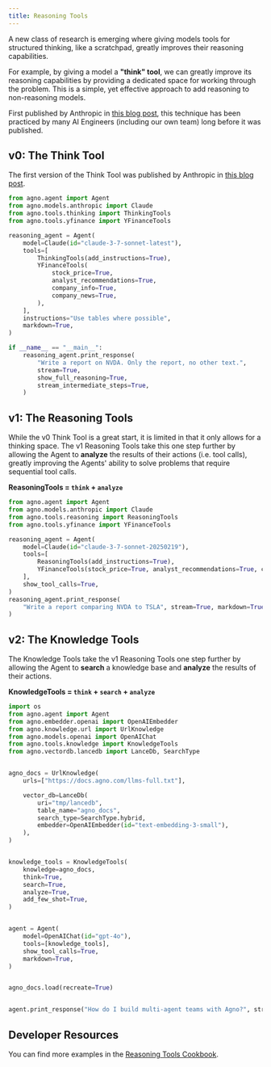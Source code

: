```yaml
---
title: Reasoning Tools
---
```


A new class of research is emerging where giving models tools for structured thinking, like a scratchpad, greatly improves their reasoning capabilities.

For example, by giving a model a **"think" tool**, we can greatly improve its reasoning capabilities by providing a dedicated space for working through the problem. This is a simple, yet effective approach to add reasoning to non-reasoning models.

First published by Anthropic in [this blog post](https://www.anthropic.com/engineering/claude-think-tool), this technique has been practiced by many AI Engineers (including our own team) long before it was published.

## v0: The Think Tool

The first version of the Think Tool was published by Anthropic in [this blog post](https://www.anthropic.com/engineering/claude-think-tool).

```python claude_thinking_tools.py
from agno.agent import Agent
from agno.models.anthropic import Claude
from agno.tools.thinking import ThinkingTools
from agno.tools.yfinance import YFinanceTools

reasoning_agent = Agent(
    model=Claude(id="claude-3-7-sonnet-latest"),
    tools=[
        ThinkingTools(add_instructions=True),
        YFinanceTools(
            stock_price=True,
            analyst_recommendations=True,
            company_info=True,
            company_news=True,
        ),
    ],
    instructions="Use tables where possible",
    markdown=True,
)

if __name__ == "__main__":
    reasoning_agent.print_response(
        "Write a report on NVDA. Only the report, no other text.",
        stream=True,
        show_full_reasoning=True,
        stream_intermediate_steps=True,
    )
```

## v1: The Reasoning Tools

While the v0 Think Tool is a great start, it is limited in that it only allows for a thinking space. The v1 Reasoning Tools take this one step further by allowing the Agent to **analyze** the results of their actions (i.e. tool calls), greatly improving the Agents' ability to solve problems that require sequential tool calls.

**ReasoningTools = `think` + `analyze`**

```python claude_reasoning_tools.py
from agno.agent import Agent
from agno.models.anthropic import Claude
from agno.tools.reasoning import ReasoningTools
from agno.tools.yfinance import YFinanceTools

reasoning_agent = Agent(
    model=Claude(id="claude-3-7-sonnet-20250219"),
    tools=[
        ReasoningTools(add_instructions=True),
        YFinanceTools(stock_price=True, analyst_recommendations=True, company_info=True, company_news=True),
    ],
    show_tool_calls=True,
)
reasoning_agent.print_response(
    "Write a report comparing NVDA to TSLA", stream=True, markdown=True
)
```

## v2: The Knowledge Tools

The Knowledge Tools take the v1 Reasoning Tools one step further by allowing the Agent to **search** a knowledge base and **analyze** the results of their actions.

**KnowledgeTools = `think` + `search` + `analyze`** 

```python knowledge_tools.py
import os
from agno.agent import Agent
from agno.embedder.openai import OpenAIEmbedder
from agno.knowledge.url import UrlKnowledge
from agno.models.openai import OpenAIChat
from agno.tools.knowledge import KnowledgeTools
from agno.vectordb.lancedb import LanceDb, SearchType


agno_docs = UrlKnowledge(
    urls=["https://docs.agno.com/llms-full.txt"],

    vector_db=LanceDb(
        uri="tmp/lancedb",
        table_name="agno_docs",
        search_type=SearchType.hybrid,
        embedder=OpenAIEmbedder(id="text-embedding-3-small"),
    ),
)


knowledge_tools = KnowledgeTools(
    knowledge=agno_docs,
    think=True,   
    search=True,  
    analyze=True,  
    add_few_shot=True, 
)


agent = Agent(
    model=OpenAIChat(id="gpt-4o"),
    tools=[knowledge_tools],
    show_tool_calls=True, 
    markdown=True, 
)


agno_docs.load(recreate=True)


agent.print_response("How do I build multi-agent teams with Agno?", stream=True)
```

## Developer Resources

You can find more examples in the [Reasoning Tools Cookbook](https://github.com/agno-agi/agno/tree/main/cookbook/reasoning/tools).